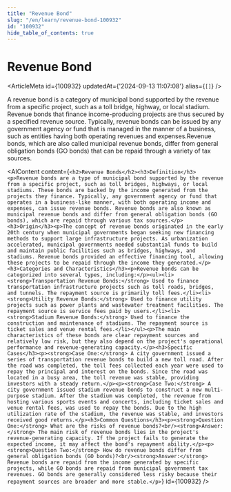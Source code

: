 ```yaml
---
title: "Revenue Bond"
slug: "/en/learn/revenue-bond-100932"
id: "100932"
hide_table_of_contents: true
---
```



# Revenue Bond

<ArticleMeta id={100932} updatedAt={'2024-09-13 11:07:08'} alias={`[]`} />
<div className='border-solid border-b border-t-0 my-4 border-[var(--ifm-color-gray-300)]' />

A revenue bond is a category of municipal bond supported by the revenue from a specific project, such as a toll bridge, highway, or local stadium. Revenue bonds that finance income-producing projects are thus secured by a specified revenue source. Typically, revenue bonds can be issued by any government agency or fund that is managed in the manner of a business, such as entities having both operating revenues and expenses.Revenue bonds, which are also called municipal revenue bonds, differ from general obligation bonds (GO bonds) that can be repaid through a variety of tax sources.

<AIContent content={`<h2>Revenue Bonds</h2><h3>Definition</h3><p>Revenue bonds are a type of municipal bond supported by the revenue from a specific project, such as toll bridges, highways, or local stadiums. These bonds are backed by the income generated from the projects they finance. Typically, any government agency or fund that operates in a business-like manner, with both operating income and expenses, can issue revenue bonds. Revenue bonds are also known as municipal revenue bonds and differ from general obligation bonds (GO bonds), which are repaid through various tax sources.</p><h3>Origin</h3><p>The concept of revenue bonds originated in the early 20th century when municipal governments began seeking new financing methods to support large infrastructure projects. As urbanization accelerated, municipal governments needed substantial funds to build and maintain public facilities such as bridges, highways, and stadiums. Revenue bonds provided an effective financing tool, allowing these projects to be repaid through the income they generated.</p><h3>Categories and Characteristics</h3><p>Revenue bonds can be categorized into several types, including:</p><ul><li><strong>Transportation Revenue Bonds:</strong> Used to finance transportation infrastructure projects such as toll roads, bridges, and tunnels. The repayment source is primarily toll fees.</li><li><strong>Utility Revenue Bonds:</strong> Used to finance utility projects such as power plants and wastewater treatment facilities. The repayment source is service fees paid by users.</li><li><strong>Stadium Revenue Bonds:</strong> Used to finance the construction and maintenance of stadiums. The repayment source is ticket sales and venue rental fees.</li></ul><p>The main characteristics of these bonds are clear repayment sources and relatively low risk, but they also depend on the project's operational performance and revenue-generating capacity.</p><h3>Specific Cases</h3><p><strong>Case One:</strong> A city government issued a series of transportation revenue bonds to build a new toll road. After the road was completed, the toll fees collected each year were used to repay the principal and interest on the bonds. Since the road was located in a busy area, the toll revenue was stable, providing investors with a steady return.</p><p><strong>Case Two:</strong> A city government issued stadium revenue bonds to construct a new multi-purpose stadium. After the stadium was completed, the revenue from hosting various sports events and concerts, including ticket sales and venue rental fees, was used to repay the bonds. Due to the high utilization rate of the stadium, the revenue was stable, and investors received good returns.</p><h3>Common Questions</h3><p><strong>Question One:</strong> What are the risks of revenue bonds?<br/><strong>Answer:</strong> The main risk of revenue bonds lies in the project's revenue-generating capacity. If the project fails to generate the expected income, it may affect the bond's repayment ability.</p><p><strong>Question Two:</strong> How do revenue bonds differ from general obligation bonds (GO bonds)?<br/><strong>Answer:</strong> Revenue bonds are repaid from the income generated by specific projects, while GO bonds are repaid from municipal government tax revenues. GO bonds are generally considered less risky because their repayment sources are broader and more stable.</p>`} id={100932} />
